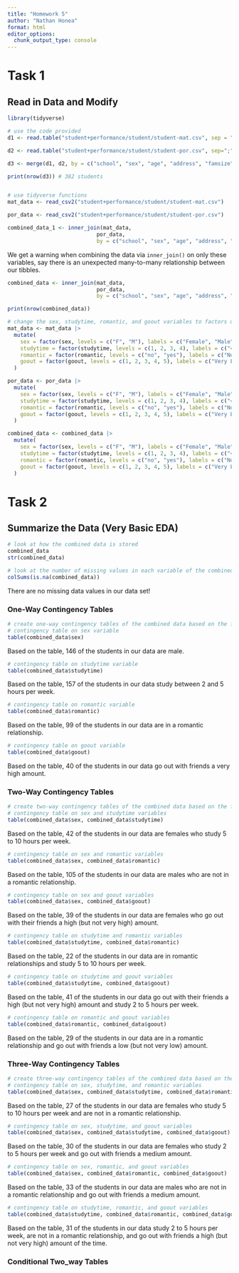 ```yaml
---
title: "Homework 5"
author: "Nathan Honea"
format: html
editor_options: 
  chunk_output_type: console
---
```


# Task 1

## Read in Data and Modify


```r
library(tidyverse)

# use the code provided
d1 <- read.table("student+performance/student/student-mat.csv", sep = ";", header = TRUE)

d2 <- read.table("student+performance/student/student-por.csv", sep=";", header = TRUE)

d3 <- merge(d1, d2, by = c("school", "sex", "age", "address", "famsize", "Pstatus", "Medu", "Fedu", "Mjob", "Fjob", "reason", "nursery", "internet"))

print(nrow(d3)) # 382 students


# use tidyverse functions
mat_data <- read_csv2("student+performance/student/student-mat.csv")

por_data <- read_csv2("student+performance/student/student-por.csv")

combined_data_1 <- inner_join(mat_data, 
                            por_data, 
                            by = c("school", "sex", "age", "address", "famsize", "Pstatus", "Medu", "Fedu", "Mjob", "Fjob", "reason", "nursery", "internet"))
```

We get a warning when combining the data via `inner_join()` on only these variables, say there is an unexpected many-to-many relationship between our tibbles. 

```r
combined_data <- inner_join(mat_data, 
                            por_data, 
                            by = c("school", "sex", "age", "address", "famsize", "Pstatus", "Medu", "Fedu", "Mjob", "Fjob", "reason", "guardian", "traveltime", "studytime", "failures", "schoolsup", "famsup", "activities", "nursery", "higher", "internet", "romantic", "famrel", "freetime", "goout", "Dalc", "Walc", "health"))

print(nrow(combined_data)) 

# change the sex, studytime, romantic, and goout variables to factors using the mutate function in all of the data sets
mat_data <- mat_data |> 
  mutate(
    sex = factor(sex, levels = c("F", "M"), labels = c("Female", "Male")),
    studytime = factor(studytime, levels = c(1, 2, 3, 4), labels = c("<2 hours", "2-5 hours", "5-10 hours", ">10 hours")),
    romantic = factor(romantic, levels = c("no", "yes"), labels = c("No", "Yes")),
    goout = factor(goout, levels = c(1, 2, 3, 4, 5), labels = c("Very Low", "Low", "Medium", "High", "Very High"))
  )

por_data <- por_data |> 
  mutate(
    sex = factor(sex, levels = c("F", "M"), labels = c("Female", "Male")),
    studytime = factor(studytime, levels = c(1, 2, 3, 4), labels = c("<2 hours", "2-5 hours", "5-10 hours", ">10 hours")),
    romantic = factor(romantic, levels = c("no", "yes"), labels = c("No", "Yes")),
    goout = factor(goout, levels = c(1, 2, 3, 4, 5), labels = c("Very Low", "Low", "Medium", "High", "Very High"))
  )

combined_data <- combined_data |> 
  mutate(
    sex = factor(sex, levels = c("F", "M"), labels = c("Female", "Male")),
    studytime = factor(studytime, levels = c(1, 2, 3, 4), labels = c("<2 hours", "2-5 hours", "5-10 hours", ">10 hours")),
    romantic = factor(romantic, levels = c("no", "yes"), labels = c("No", "Yes")),
    goout = factor(goout, levels = c(1, 2, 3, 4, 5), labels = c("Very Low", "Low", "Medium", "High", "Very High"))
  )
```

# Task 2

## Summarize the Data (Very Basic EDA)

```r
# look at how the combined data is stored
combined_data
str(combined_data)

# look at the number of missing values in each variable of the combined data
colSums(is.na(combined_data))
```

There are no missing data values in our data set!

### One-Way Contingency Tables

```r
# create one-way contingency tables of the combined data based on the factor variables
# contingency table on sex variable
table(combined_data$sex)
```

Based on the table, 146 of the students in our data are male.

```r
# contingency table on studytime variable
table(combined_data$studytime)
```

Based on the table, 157 of the students in our data study between 2 and 5 hours per week.

```r
# contingency table on romantic variable
table(combined_data$romantic)
```

Based on the table, 99 of the students in our data are in a romantic relationship.

```r
# contingency table on goout variable
table(combined_data$goout)
```

Based on the table, 40 of the students in our data go out with friends a very high amount.

### Two-Way Contingency Tables
```r
# create two-way contingency tables of the combined data based on the factor variables
# contingency table on sex and studytime variables
table(combined_data$sex, combined_data$studytime)
```

Based on the table, 42 of the students in our data are females who study 5 to 10 hours per week.

```r
# contingency table on sex and romantic variables
table(combined_data$sex, combined_data$romantic)
```

Based on the table, 105 of the students in our data are males who are not in a romantic relationship.

```r
# contingency table on sex and goout variables
table(combined_data$sex, combined_data$goout)
```

Based on the table, 39 of the students in our data are females who go out with their friends a high (but not very high) amount.

```r
# contingency table on studytime and romantic variables
table(combined_data$studytime, combined_data$romantic)
```

Based on the table, 22 of the students in our data are in romantic relationships and study 5 to 10 hours per week.

```r
# contingency table on studytime and goout variables
table(combined_data$studytime, combined_data$goout)
```

Based on the table, 41 of the students in our data go out with their friends a high (but not very high) amount and study 2 to 5 hours per week.

```r
# contingency table on romantic and goout variables
table(combined_data$romantic, combined_data$goout)
```

Based on the table, 29 of the students in our data are in a romantic relationship and go out with friends a low (but not very low) amount.

### Three-Way Contingency Tables
```r
# create three-way contingency tables of the combined data based on the factor variables
# contingency table on sex, studytime, and romantic variables
table(combined_data$sex, combined_data$studytime, combined_data$romantic)
```

Based on the table, 27 of the students in our data are females who study 5 to 10 hours per week and are not in a romantic relationship.

```r
# contingency table on sex, studytime, and goout variables
table(combined_data$sex, combined_data$studytime, combined_data$goout)
```

Based on the table, 30 of the students in our data are females who study 2 to 5 hours per week and go out with friends a medium amount.

```r
# contingency table on sex, romantic, and goout variables
table(combined_data$sex, combined_data$romantic, combined_data$goout)
```

Based on the table, 33 of the students in our data are males who are not in a romantic relationship and go out with friends a medium amount.

```r
# contingency table on studytime, romantic, and goout variables
table(combined_data$studytime, combined_data$romantic, combined_data$goout)
```

Based on the table, 31 of the students in our data study 2 to 5 hours per week, are not in a romantic relationship, and go out with friends a high (but not very high) amount of the time.

### Conditional Two_way Tables

```r

```